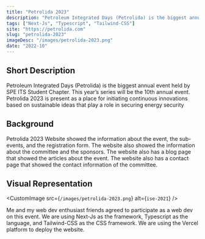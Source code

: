 ```yaml
---
title: "Petrolida 2023"
description: "Petroleum Integrated Days (Petrolida) is the biggest annual event held by SPE ITS Student Chapter. This year’s series will be the 10th annual event."
tags: ["Next-Js", "Typescript", "Tailwind-CSS"]
site: "https://petrolida.com"
slug: "petrolida-2023"
imageDesc: "/images/petrolida-2023.png"
date: "2022-10"
---
```


## Short Description

Petroleum Integrated Days (Petrolida) is the biggest annual event held by SPE ITS Student Chapter. This year’s series will be the 10th annual event. Petrolida 2023 is present as a place for initiating continuous innovations based on sustainable ideas that play a role in securing energy security

## Background

Petrolida 2023 Website showed the information about the event, the sub-events, and the registration form. The website also showed the information about the committee and the sponsors. The website also has a blog page that showed the articles about the event. The website also has a contact page that showed the contact information of the committee.

## Visual Representation

<CustomImage src={`/images/petrolida-2023.png`} alt={`ise-2021`} />

Me and my web dev enthusiast friends agreed to participate as a web dev on this event. We are using Next-Js as the framework, Typescript as the language, and Tailwind-CSS as the CSS framework. We are using the Vercel platform to deploy the website.
